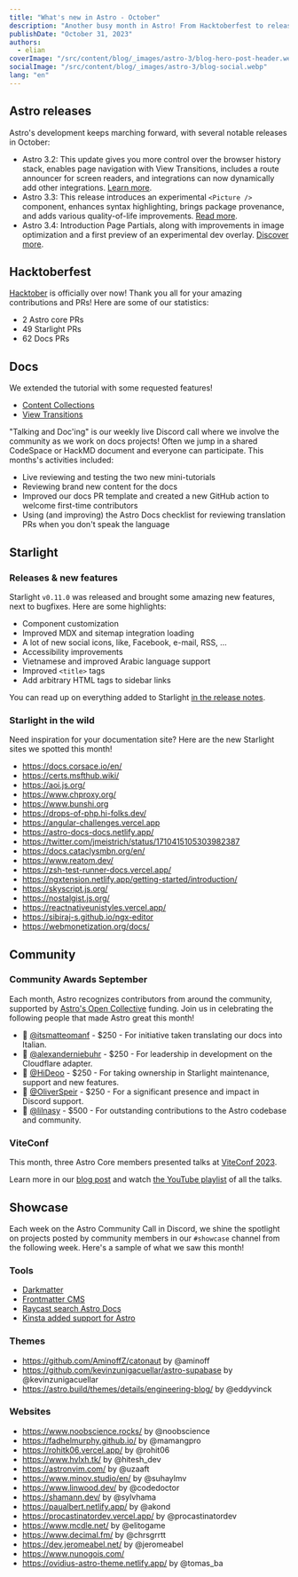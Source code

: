 ```yaml
---
title: "What's new in Astro - October"
description: "Another busy month in Astro! From Hacktoberfest to releasing Page Partials. Read up on everything that happened this month in the Astro universe."
publishDate: "October 31, 2023"
authors:
  - elian
coverImage: "/src/content/blog/_images/astro-3/blog-hero-post-header.webp"
socialImage: "/src/content/blog/_images/astro-3/blog-social.webp"
lang: "en"
---
```


## Astro releases

Astro's development keeps marching forward, with several notable releases in October:

- Astro 3.2: This update gives you more control over the browser history stack, enables page navigation with View Transitions, includes a route announcer for screen readers, and integrations can now dynamically add other integrations. [Learn more](/blog/astro-320/).
- Astro 3.3: This release introduces an experimental `<Picture />` component, enhances syntax highlighting, brings package provenance, and adds various quality-of-life improvements. [Read more](/blog/astro-330/).
- Astro 3.4: Introduction Page Partials, along with improvements in image optimization and a first preview of an experimental dev overlay. [Discover more](/blog/astro-340/).

## Hacktoberfest

[Hacktober](https://hacktoberfest.com/) is officially over now! Thank you all for your amazing contributions and PRs! Here are some of our statistics:

- 2 Astro core PRs
- 49 Starlight PRs
- 62 Docs PRs

## Docs

We extended the tutorial with some requested features!

- [Content Collections](https://docs.astro.build/en/tutorials/add-content-collections/)
- [View Transitions](https://docs.astro.build/en/tutorials/add-view-transitions/)

"Talking and Doc'ing" is our weekly live Discord call where we involve the community as we work on docs projects! Often we jump in a shared CodeSpace or HackMD document and everyone can participate. This months's activities included:

- Live reviewing and testing the two new mini-tutorials
- Reviewing brand new content for the docs
- Improved our docs PR template and created a new GitHub action to welcome first-time contributors
- Using (and improving) the Astro Docs checklist for reviewing translation PRs when you don't speak the language

## Starlight

### Releases & new features

Starlight `v0.11.0` was released and brought some amazing new features, next to bugfixes. Here are some highlights:

- Component customization
- Improved MDX and sitemap integration loading
- A lot of new social icons, like, Facebook, e-mail, RSS, …
- Accessibility improvements
- Vietnamese and improved Arabic language support
- Improved `<title>` tags
- Add arbitrary HTML tags to sidebar links

You can read up on everything added to Starlight [in the release notes](https://github.com/withastro/starlight/releases).

### Starlight in the wild

Need inspiration for your documentation site? Here are the new Starlight sites we spotted this month!

- https://docs.corsace.io/en/
- https://certs.msfthub.wiki/
- https://aoi.js.org/
- https://www.chproxy.org/
- https://www.bunshi.org
- https://drops-of-php.hi-folks.dev/
- https://angular-challenges.vercel.app
- https://astro-docs-docs.netlify.app/
- https://twitter.com/jmeistrich/status/1710415105303982387
- https://docs.cataclysmbn.org/en/
- https://www.reatom.dev/
- https://zsh-test-runner-docs.vercel.app/
- https://ngxtension.netlify.app/getting-started/introduction/
- https://skyscript.js.org/
- https://nostalgist.js.org/
- https://reactnativeunistyles.vercel.app/
- https://sibiraj-s.github.io/ngx-editor
- https://webmonetization.org/docs/

## Community

### Community Awards September

Each month, Astro recognizes contributors from around the community, supported by [Astro's Open Collective](https://opencollective.com/astrodotbuild) funding. Join us in celebrating the following people that made Astro great this month!

- 🍾 [@itsmatteomanf](https://github.com/itsmatteomanf) - $250 - For initiative taken translating our docs into Italian.
- 🎉 [@alexanderniebuhr](https://github.com/alexanderniebuhr) - $250 - For leadership in development on the Cloudflare adapter.
- 🥳 [@HiDeoo](https://github.com/hideoo) - $250 - For taking ownership in Starlight maintenance, support and new features.
- 🎈 [@OliverSpeir](https://github.com/oliverspeir) - $250 - For a significant presence and impact in Discord support.
- 🎊 [@lilnasy](https://github.com/lilnasy) - $500 - For outstanding contributions to the Astro codebase and community.

### ViteConf

This month, three Astro Core members presented talks at [ViteConf 2023](https://viteconf.org/23/).

Learn more in our [blog post](https://astro.build/blog/viteconf-2023/) and watch [the YouTube playlist](https://www.youtube.com/watch?v=veCxKeLl35A&list=PLqGQbXn_GDmkOsHI7-Wrbv1GgAA4tJZhg) of all the talks.

## Showcase

Each week on the Astro Community Call in Discord, we shine the spotlight on projects posted by community members in our `#showcase` channel from the following week. Here's a sample of what we saw this month!

### Tools

- [Darkmatter](https://getdarkmatter.dev/)
- [Frontmatter CMS](https://frontmatter.codes/)
- [Raycast search Astro Docs](https://www.raycast.com/ElianCodes/search-astro-docs)
- [Kinsta added support for Astro](https://kinsta.com/docs/astro-static-site/)

### Themes

- https://github.com/AminoffZ/catonaut by @aminoff
- https://github.com/kevinzunigacuellar/astro-supabase by @kevinzunigacuellar
- https://astro.build/themes/details/engineering-blog/ by @eddyvinck

### Websites

- https://www.noobscience.rocks/ by @noobscience
- https://fadhelmurphy.github.io/ by @mamangpro
- https://rohitk06.vercel.app/ by @rohit06
- https://www.hvlxh.tk/ by @hitesh_dev
- https://astronvim.com/ by @uzaaft
- https://www.minov.studio/en/ by @suhaylmv
- https://www.linwood.dev/ by @codedoctor
- https://shamann.dev/ by @sylvhama
- https://paualbert.netlify.app/ by @akond
- https://procastinatordev.vercel.app/ by @procastinatordev
- https://www.mcdle.net/ by @elitogame
- https://www.decimal.fm/ by @chrsgrrtt
- https://dev.jeromeabel.net/ by @jeromeabel
- https://www.nunogois.com/
- https://ovidius-astro-theme.netlify.app/ by @tomas_ba
